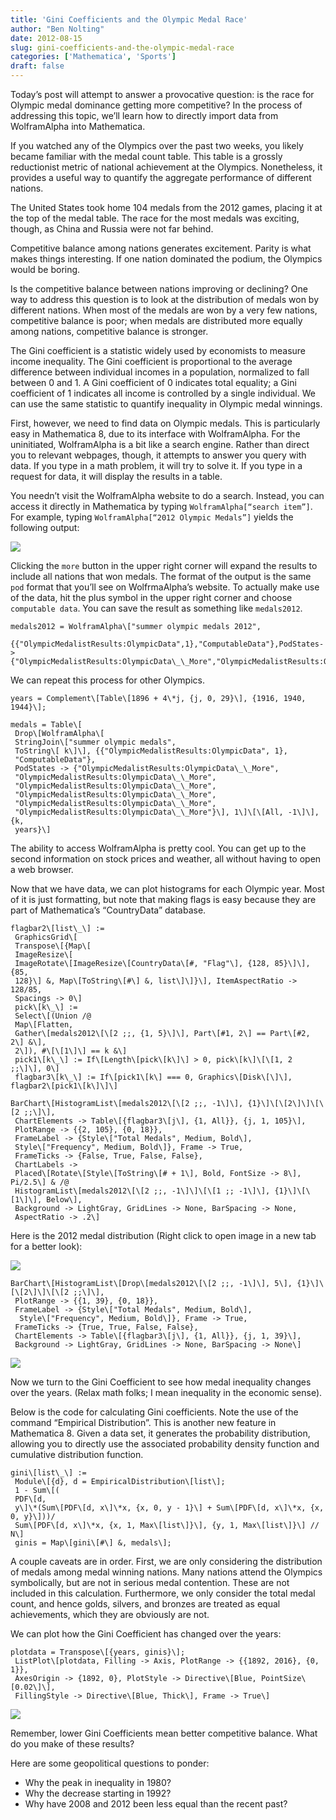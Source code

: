 ```yaml
---
title: 'Gini Coefficients and the Olympic Medal Race'
author: "Ben Nolting"
date: 2012-08-15
slug: gini-coefficients-and-the-olympic-medal-race
categories: ['Mathematica', 'Sports']
draft: false
---
```


Today’s post will attempt to answer a provocative question: is the race for Olympic medal dominance getting more competitive? In the process of addressing this topic, we’ll learn how to directly import data from WolframAlpha into Mathematica. 

If you watched any of the Olympics over the past two weeks, you likely became familiar with the medal count table. This table is a grossly reductionist metric of national achievement at the Olympics. Nonetheless, it provides a useful way to quantify the aggregate performance of different nations. 

The United States took home 104 medals from the 2012 games, placing it at the top of the medal table. The race for the most medals was exciting, though, as China and Russia were not far behind. 

Competitive balance among nations generates excitement. Parity is what makes things interesting. If one nation dominated the podium, the Olympics would be boring. 

Is the competitive balance between nations improving or declining? One way to address this question is to look at the distribution of medals won by different nations. When most of the medals are won by a very few nations, competitive balance is poor; when medals are distributed more equally among nations, competitive balance is stronger. 

The Gini coefficient is a statistic widely used by economists to measure income inequality. The Gini coefficient is proportional to the average difference between individual incomes in a population, normalized to fall between 0 and 1. A Gini coefficient of 0 indicates total equality; a Gini coefficient of 1 indicates all income is controlled by a single individual. We can use the same statistic to quantify inequality in Olympic medal winnings. 

First, however, we need to find data on Olympic medals. This is particularly easy in Mathematica 8, due to its interface with WolframAlpha. For the uninitiated, WolframAlpha is a bit like a search engine. Rather than direct you to relevant webpages, though, it attempts to answer you query with data. If you type in a math problem, it will try to solve it. If you type in a request for data, it will display the results in a table. 

You needn’t visit the WolframAlpha website to do a search. Instead, you can access it directly in Mathematica by typing `WolframAlpha[“search item”]`. For example, typing `WolframAlpha[“2012 Olympic Medals”]` yields the following output: 

![](/img/olympic3.jpg)

Clicking the `more` button in the upper right corner will expand the results to include all nations that won medals. The format of the output is the same `pod` format that you’ll see on WolfrmaAlpha’s website. To actually make use of the data, hit the plus symbol in the upper right corner and choose `computable data`. You can save the result as something like `medals2012`.

```
medals2012 = WolframAlpha\["summer olympic medals 2012",
             {{"OlympicMedalistResults:OlympicData",1},"ComputableData"},PodStates->{"OlympicMedalistResults:OlympicData\_\_More","OlympicMedalistResults:OlympicData\_\_More","OlympicMedalistResults:OlympicData\_\_More","OlympicMedalistResults:OlympicData\_\_More","OlympicMedalistResults:OlympicData\_\_More","OlympicMedalistResults:OlympicData\_\_More"}\]
```

We can repeat this process for other Olympics.

```
years = Complement\[Table\[1896 + 4\*j, {j, 0, 29}\], {1916, 1940, 1944}\];
```

```
medals = Table\[
 Drop\[WolframAlpha\[
 StringJoin\["summer olympic medals",
 ToString\[ k\]\], {{"OlympicMedalistResults:OlympicData", 1},
 "ComputableData"},
 PodStates -> {"OlympicMedalistResults:OlympicData\_\_More",
 "OlympicMedalistResults:OlympicData\_\_More",
 "OlympicMedalistResults:OlympicData\_\_More",
 "OlympicMedalistResults:OlympicData\_\_More",
 "OlympicMedalistResults:OlympicData\_\_More",
 "OlympicMedalistResults:OlympicData\_\_More"}\], 1\]\[\[All, -1\]\], {k,
 years}\]
```

The ability to access WolframAlpha is pretty cool. You can get up to the second information on stock prices and weather, all without having to open a web browser. 

Now that we have data, we can plot histograms for each Olympic year. Most of it is just formatting, but note that making flags is easy because they are part of Mathematica’s “CountryData” database.

```
flagbar2\[list\_\] :=
 GraphicsGrid\[
 Transpose\[{Map\[
 ImageResize\[
 ImageRotate\[ImageResize\[CountryData\[#, "Flag"\], {128, 85}\]\], {85,
 128}\] &, Map\[ToString\[#\] &, list\]\]}\], ItemAspectRatio -> 128/85,
 Spacings -> 0\]
 pick\[k\_\] :=
 Select\[(Union /@
 Map\[Flatten,
 Gather\[medals2012\[\[2 ;;, {1, 5}\]\], Part\[#1, 2\] == Part\[#2, 2\] &\],
 2\]), #\[\[1\]\] == k &\]
 pick1\[k\_\] := If\[Length\[pick\[k\]\] > 0, pick\[k\]\[\[1, 2 ;;\]\], 0\]
 flagbar3\[k\_\] := If\[pick1\[k\] === 0, Graphics\[Disk\[\]\], flagbar2\[pick1\[k\]\]\]
```

```
BarChart\[HistogramList\[medals2012\[\[2 ;;, -1\]\], {1}\]\[\[2\]\]\[\[2 ;;\]\],
 ChartElements -> Table\[{flagbar3\[j\], {1, All}}, {j, 1, 105}\],
 PlotRange -> {{2, 105}, {0, 18}},
 FrameLabel -> {Style\["Total Medals", Medium, Bold\],
 Style\["Frequency", Medium, Bold\]}, Frame -> True,
 FrameTicks -> {False, True, False, False},
 ChartLabels ->
 Placed\[Rotate\[Style\[ToString\[# + 1\], Bold, FontSize -> 8\], Pi/2.5\] & /@
 HistogramList\[medals2012\[\[2 ;;, -1\]\]\[\[1 ;; -1\]\], {1}\]\[\[1\]\], Below\],
 Background -> LightGray, GridLines -> None, BarSpacing -> None,
 AspectRatio -> .2\]
```

Here is the 2012 medal distribution (Right click to open image in a new tab for a better look):

![](/img/olympics6.jpg)

```
BarChart\[HistogramList\[Drop\[medals2012\[\[2 ;;, -1\]\], 5\], {1}\]\[\[2\]\]\[\[2 ;;\]\], 
 PlotRange -> {{1, 39}, {0, 18}}, 
 FrameLabel -> {Style\["Total Medals", Medium, Bold\], 
  Style\["Frequency", Medium, Bold\]}, Frame -> True, 
 FrameTicks -> {True, True, False, False}, 
 ChartElements -> Table\[{flagbar3\[j\], {1, All}}, {j, 1, 39}\], 
 Background -> LightGray, GridLines -> None, BarSpacing -> None\]
```

![](/img/olympics2.jpg)

Now we turn to the Gini Coefficient to see how medal inequality changes over the years. (Relax math folks; I mean inequality in the economic sense). 

Below is the code for calculating Gini coefficients. Note the use of the command “Empirical Distribution”. This is another new feature in Mathematica 8. Given a data set, it generates the probability distribution, allowing you to directly use the associated probability density function and cumulative distribution function.

```
gini\[list\_\] :=
 Module\[{d}, d = EmpiricalDistribution\[list\];
 1 - Sum\[(
 PDF\[d,
 y\]\*(Sum\[PDF\[d, x\]\*x, {x, 0, y - 1}\] + Sum\[PDF\[d, x\]\*x, {x, 0, y}\]))/
 Sum\[PDF\[d, x\]\*x, {x, 1, Max\[list\]}\], {y, 1, Max\[list\]}\] // N\]
 ginis = Map\[gini\[#\] &, medals\];
```

A couple caveats are in order. First, we are only considering the distribution of medals among medal winning nations. Many nations attend the Olympics symbolically, but are not in serious medal contention. These are not included in this calculation. Furthermore, we only consider the total medal count, and hence golds, silvers, and bronzes are treated as equal achievements, which they are obviously are not. 

We can plot how the Gini Coefficient has changed over the years:

```
plotdata = Transpose\[{years, ginis}\];
 ListPlot\[plotdata, Filling -> Axis, PlotRange -> {{1892, 2016}, {0, 1}},
 AxesOrigin -> {1892, 0}, PlotStyle -> Directive\[Blue, PointSize\[0.02\]\],
 FillingStyle -> Directive\[Blue, Thick\], Frame -> True\]
```

![](/img/olympics4.jpg)

Remember, lower Gini Coefficients mean better competitive balance. What do you make of these results? 

Here are some geopolitical questions to ponder: 

* Why the peak in inequality in 1980? 
* Why the decrease starting in 1992? 
* Why have 2008 and 2012 been less equal than the recent past?